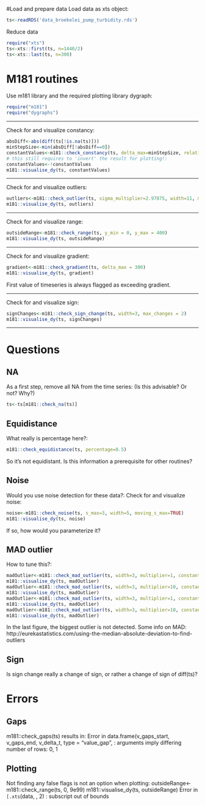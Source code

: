 #Load and prepare data
Load data as xts object:
```r
ts<-readRDS('data_broekelei_pump_turbidity.rds')
```

Reduce data

```r
require("xts")
ts<-xts::first(ts, n=1440/2)
ts<-xts::last(ts, n=300)

```

# M181 routines

Use m181 library and the required plotting library dygraph:
```r
require("m181")
require("dygraphs")
```
***


Check for and visualize constancy:
```r
absDiff<-abs(diff(ts[!is.na(ts)]))
minStepSize<-min(absDiff[!absDiff==0])
constantValues<-m181::check_constancy(ts, delta_max=minStepSize, relative=FALSE, width=3)
# this still requires to 'invert' the result for plotting!:
constantValues<-!constantValues
m181::visualise_dy(ts, constantValues)
```

***

Check for and visualize outliers:
```r
outliers<-m181::check_outlier(ts, sigma_multiplier=2.97875, width=11, moving_window=TRUE, type="mean", verbose=FALSE)
m181::visualise_dy(ts, outliers)
```

***

Check for and visualize range:
```r
outsideRange<-m181::check_range(ts, y_min = 0, y_max = 400)
m181::visualise_dy(ts, outsideRange)
```

***

Check for and visualize gradient:
```r
gradient<-m181::check_gradient(ts, delta_max = 300)
m181::visualise_dy(ts, gradient)
```
First value of timeseries is always flagged as exceeding gradient.

***

Check for and visualize sign:
```r
signChanges<-m181::check_sign_change(ts, width=3, max_changes = 2)
m181::visualise_dy(ts, signChanges)
```

***





# Questions
## NA
As a first step, remove all NA from the time series:
(Is this advisable? Or not? Why?)
```r
ts<-ts[m181::check_na(ts)]
```

## Equidistance
What really is percentage here?:
```r
m181::check_equidistance(ts, percentage=0.5)
```
So it's not equidistant. Is this information a prerequisite for other routines?

## Noise
Would you use noise detection for these data?:
Check for and visualize noise:
```r
noise<-m181::check_noise(ts, s_max=3, width=5, moving_s_max=TRUE)
m181::visualise_dy(ts, noise)
```
If so, how would you parameterize it?

## MAD outlier
How to tune this?:
```r
madOutlier<-m181::check_mad_outlier(ts, width=3, multiplier=1, constant=1)
m181::visualise_dy(ts, madOutlier)
madOutlier<-m181::check_mad_outlier(ts, width=3, multiplier=10, constant=1)
m181::visualise_dy(ts, madOutlier)
madOutlier<-m181::check_mad_outlier(ts, width=3, multiplier=1, constant=10)
m181::visualise_dy(ts, madOutlier)
madOutlier<-m181::check_mad_outlier(ts, width=3, multiplier=10, constant=10)
m181::visualise_dy(ts, madOutlier)
```
In the last figure, the biggest outlier is not detected.
Some info on MAD:
http://eurekastatistics.com/using-the-median-absolute-deviation-to-find-outliers

## Sign

Is sign change really a change of sign, or rather a change of sign of diff(ts)?




# Errors
## Gaps
m181::check_gaps(ts)
results in:
Error in data.frame(v_gaps_start, v_gaps_end, v_delta_t, type = "value_gap",  : 
arguments imply differing number of rows: 0, 1

## Plotting
Not finding any false flags is not an option when plotting:
outsideRange<-m181::check_range(ts, 0, 9e99)
m181::visualise_dy(ts, outsideRange)
  Error in `[.xts`(data, , 2) : subscript out of bounds
  